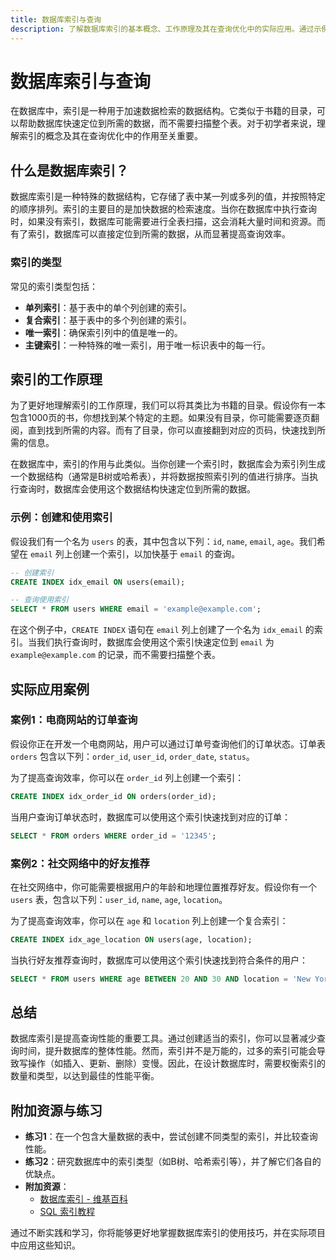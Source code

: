 ```yaml
---
title: 数据库索引与查询
description: 了解数据库索引的基本概念、工作原理及其在查询优化中的实际应用。通过示例和实际案例，掌握如何高效使用索引提升数据库性能。
---
```


# 数据库索引与查询

在数据库中，索引是一种用于加速数据检索的数据结构。它类似于书籍的目录，可以帮助数据库快速定位到所需的数据，而不需要扫描整个表。对于初学者来说，理解索引的概念及其在查询优化中的作用至关重要。

## 什么是数据库索引？

数据库索引是一种特殊的数据结构，它存储了表中某一列或多列的值，并按照特定的顺序排列。索引的主要目的是加快数据的检索速度。当你在数据库中执行查询时，如果没有索引，数据库可能需要进行全表扫描，这会消耗大量时间和资源。而有了索引，数据库可以直接定位到所需的数据，从而显著提高查询效率。

### 索引的类型

常见的索引类型包括：

- **单列索引**：基于表中的单个列创建的索引。
- **复合索引**：基于表中的多个列创建的索引。
- **唯一索引**：确保索引列中的值是唯一的。
- **主键索引**：一种特殊的唯一索引，用于唯一标识表中的每一行。

## 索引的工作原理

为了更好地理解索引的工作原理，我们可以将其类比为书籍的目录。假设你有一本包含1000页的书，你想找到某个特定的主题。如果没有目录，你可能需要逐页翻阅，直到找到所需的内容。而有了目录，你可以直接翻到对应的页码，快速找到所需的信息。

在数据库中，索引的作用与此类似。当你创建一个索引时，数据库会为索引列生成一个数据结构（通常是B树或哈希表），并将数据按照索引列的值进行排序。当执行查询时，数据库会使用这个数据结构快速定位到所需的数据。

### 示例：创建和使用索引

假设我们有一个名为 `users` 的表，其中包含以下列：`id`, `name`, `email`, `age`。我们希望在 `email` 列上创建一个索引，以加快基于 `email` 的查询。

```sql
-- 创建索引
CREATE INDEX idx_email ON users(email);

-- 查询使用索引
SELECT * FROM users WHERE email = 'example@example.com';
```

在这个例子中，`CREATE INDEX` 语句在 `email` 列上创建了一个名为 `idx_email` 的索引。当我们执行查询时，数据库会使用这个索引快速定位到 `email` 为 `example@example.com` 的记录，而不需要扫描整个表。

## 实际应用案例

### 案例1：电商网站的订单查询

假设你正在开发一个电商网站，用户可以通过订单号查询他们的订单状态。订单表 `orders` 包含以下列：`order_id`, `user_id`, `order_date`, `status`。

为了提高查询效率，你可以在 `order_id` 列上创建一个索引：

```sql
CREATE INDEX idx_order_id ON orders(order_id);
```

当用户查询订单状态时，数据库可以使用这个索引快速找到对应的订单：

```sql
SELECT * FROM orders WHERE order_id = '12345';
```

### 案例2：社交网络中的好友推荐

在社交网络中，你可能需要根据用户的年龄和地理位置推荐好友。假设你有一个 `users` 表，包含以下列：`user_id`, `name`, `age`, `location`。

为了提高查询效率，你可以在 `age` 和 `location` 列上创建一个复合索引：

```sql
CREATE INDEX idx_age_location ON users(age, location);
```

当执行好友推荐查询时，数据库可以使用这个索引快速找到符合条件的用户：

```sql
SELECT * FROM users WHERE age BETWEEN 20 AND 30 AND location = 'New York';
```

## 总结

数据库索引是提高查询性能的重要工具。通过创建适当的索引，你可以显著减少查询时间，提升数据库的整体性能。然而，索引并不是万能的，过多的索引可能会导致写操作（如插入、更新、删除）变慢。因此，在设计数据库时，需要权衡索引的数量和类型，以达到最佳的性能平衡。

## 附加资源与练习

- **练习1**：在一个包含大量数据的表中，尝试创建不同类型的索引，并比较查询性能。
- **练习2**：研究数据库中的索引类型（如B树、哈希索引等），并了解它们各自的优缺点。
- **附加资源**：
  - [数据库索引 - 维基百科](https://en.wikipedia.org/wiki/Database_index)
  - [SQL 索引教程](https://www.sqlshack.com/sql-index-overview-and-strategy/)

通过不断实践和学习，你将能够更好地掌握数据库索引的使用技巧，并在实际项目中应用这些知识。